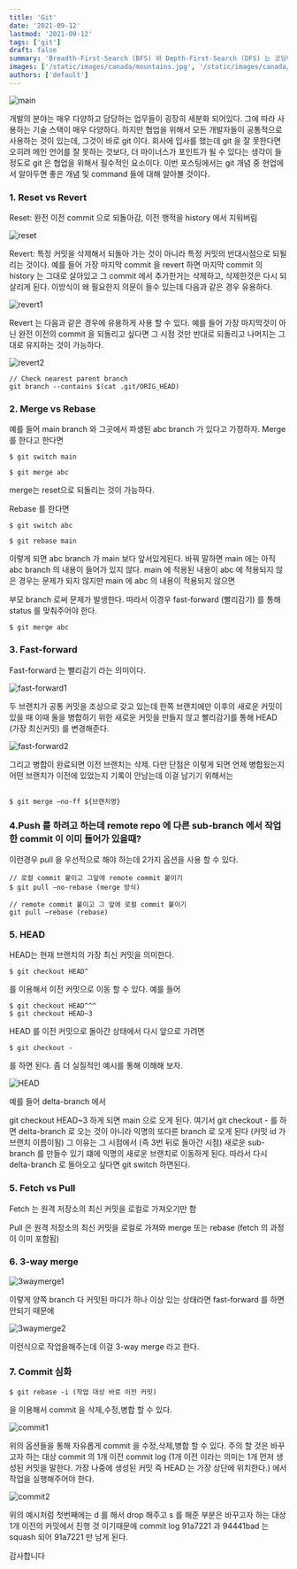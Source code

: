 ```yaml
---
title: 'Git'
date: '2021-09-12'
lastmod: '2021-09-12'
tags: ['git']
draft: false
summary: 'Breadth-First-Search (BFS) 와 Depth-First-Search (DFS) 는 코딩테스트에서 정말 자주나오는 단골문제유형 중에 하나이다. 따라서 코딩테스트를 준비한다면 이 둘의 개념 및 접근 방법에 대해 정확히 알고 있는 것이 중요하다.'
images: ['/static/images/canada/mountains.jpg', '/static/images/canada/toronto.jpg']
authors: ['default']
---
```


![main](/static/git/cover.jpg)

개발의 분야는 매우 다양하고 담당하는 업무들이 굉장히 세분화 되어있다. 그에 따라 사용하는 기술 스택이 매우 다양하다. 하지만 협업을 위해서 모든 개발자들이 공통적으로 사용하는 것이 있는데, 그것이 바로 git 이다. 회사에 입사를 했는데 git 을 잘 못한다면 오히려 메인 언어를 잘 못하는 것보다, 더 마이너스가 포인트가 될 수 있다는 생각이 들정도로 git 은 협업을 위해서 필수적인 요소이다. 이번 포스팅에서는 git 개념 중 현업에서 알아두면 좋은 개념 및 command 들에 대해 알아볼 것이다.

### 1. Reset vs Revert

Reset: 완전 이전 commit 으로 되돌아감, 이전 행적을 history 에서 지워버림

![reset](/static/git/reset.png)

Revert: 특정 커밋을 삭제해서 되돌아 가는 것이 아니라 특정 커밋의 반대시점으로 되될리는 것이다. 예를 들어 가장 마지막 commit 을 revert 하면 마지막 commit 의 history 는 그대로 살아있고 그 commit 에서 추가한거는 삭제하고, 삭제한것은 다시 되살리게 된다. 이방식이 왜 필요한지 의문이 들수 있는데 다음과 같은 경우 유용하다.

![revert1](/static/git/revert1.png)

Revert 는 다음과 같은 경우에 유용하게 사용 할 수 있다. 예를 들어 가장 마지막것이 아닌 완전 이전의 commit 을 되돌리고 싶다면 그 시점 것만 반대로 되돌리고 나머지는 그대로 유지하는 것이 가능하다.

![revert2](/static/git/revert2.png)

```tsx
// Check nearest parent branch
git branch --contains $(cat .git/ORIG_HEAD)
```

### 2. Merge vs Rebase

예를 들어 main branch 와 그곳에서 파생된 abc branch 가 있다고 가정하자. Merge 를 한다고 한다면

```tsx
$ git switch main

$ git merge abc
```

merge는 reset으로 되돌리는 것이 가능하다.

Rebase 를 한다면

```tsx
$ git switch abc

$ git rebase main
```

이렇게 되면 abc branch 가 main 보다 앞서있게된다. 바꿔 말하면 main 에는 아직 abc branch 의 내용이 들어가 있지 않다. main 에 적용된 내용이 abc 에 적용되지 않은 경우는 문제가 되지 않지만 main 에 abc 의 내용이 적용되지 않으면

부모 branch 로써 문제가 발생한다. 따라서 이경우 fast-forward (빨리감기) 를 통해 status 를 맞춰주어야 한다.

```tsx
$ git merge abc
```

### 3. Fast-forward

Fast-forward 는 빨리감기 라는 의미이다.

![fast-forward1](/static/git/fast-forward1.png)

두 브랜치가 공통 커밋을 조상으로 갖고 있는데 한쪽 브랜치에만 이후의 새로운 커밋이 있을 때 이때 둘을 병합하기 위한 새로운 커밋을 만들지 않고 빨리감기를 통해 HEAD (가장 최신커밋) 를 변경해준다.

![fast-forward2](/static/git/fast-forward2.png)

그리고 병합이 완료되면 이전 브랜치는 삭제. 다만 단점은 이렇게 되면 언제 병합됬는지 어떤 브랜치가 이전에 있었는지 기록이 안남는데 이걸 남기기 위해서는

```tsx

$ git merge —no-ff ${브랜치명}

```

### 4.Push 를 하려고 하는데 remote repo 에 다른 sub-branch 에서 작업한 commit 이 이미 들어가 있을때?

이런경우 pull 을 우선적으로 해야 하는데 2가지 옵션을 사용 할 수 있다.

```tsx
// 로컬 commit 붙이고 그앞에 remote commit 붙이기
$ git pull —no-rebase (merge 방식)

// remote commit 붙이고 그 앞에 로컬 commit 붙이기
git pull —rebase (rebase)
```

### 5. HEAD

HEAD는 현재 브랜치의 가장 최신 커밋을 의미한다.

```tsx
$ git checkout HEAD^
```

를 이용해서 이전 커밋으로 이동 할 수 있다. 예를 들어

```tsx
$ git checkout HEAD^^^
$ git checkout HEAD~3
```

HEAD 를 이전 커밋으로 돌아간 상태에서 다시 앞으로 가려면

```tsx
$ git checkout -
```

를 하면 된다. 좀 더 실질적인 예시를 통해 이해해 보자.

![HEAD](/static/git/head.png)

예를 들어 delta-branch 에서

git checkout HEAD~3 하게 되면 main 으로 오게 된다. 여기서 git checkout - 를 하면 delta-branch 로 오는 것이 아니라 익명의 또다른 branch 로 오게 된다 (커밋 id 가 브랜치 이름이됨) 그 이유는 그 시점에서 (즉 3번 뒤로 돌아간 시점) 새로운 sub-branch 를 만들수 있기 떄에 익명의 새로운 브랜치로 이동하게 된다. 따라서 다시 delta-branch 로 돌아오고 싶다면 git switch 하면된다.

### 5. Fetch vs Pull

Fetch 는 원격 저장소의 최신 커밋을 로컬로 가져오기만 함

Pull 은 원격 저장소의 최신 커밋을 로컬로 가져와 merge 또는 rebase (fetch 의 과정이 이미 포함됨)

### 6. 3-way merge

![3waymerge1](/static/git/3waymerge1.png)

이렇게 양쪽 branch 다 커밋된 마디가 하나 이상 있는 상태라면 fast-forward 를 하면 안되기 때문에

![3waymerge2](/static/git/3waymerge2.png)

이런식으로 작업을해주는데 이걸 3-way merge 라고 한다.

### 7. Commit 심화

```tsx
$ git rebase -i (작업 대상 바로 이전 커밋)
```

을 이용해서 commit 을 삭제,수정,병합 할 수 있다.

![commit1](/static/git/commit1.png)

위의 옵션들을 통해 자유롭게 commit 을 수정,삭제,병합 할 수 있다. 주의 할 것은 바꾸고자 하는 대상 commit 의 1개 이전 commit log (1개 이전 이라는 의미는 1개 먼저 생성된 커밋을 말한다. 가장 나중에 생성된 커밋 즉 HEAD 는 가장 상단에 위치한다.) 에서 작업을 실행해주어야 한다.

![commit2](/static/git/commit2.png)

위의 예시처럼 첫번째에는 d 를 해서 drop 해주고 s 를 해준 부분은 바꾸고자 하는 대상 1개 이전의 커밋에서 진행 것 이기때문에 commit log 91a7221 과 94441bad 는 squash 되어 91a7221 만 남게 된다.

감사합니다
